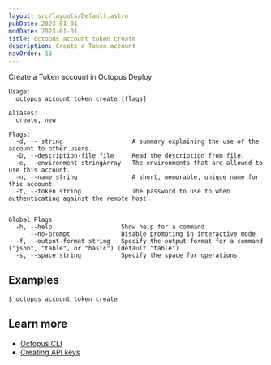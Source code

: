 ```yaml
---
layout: src/layouts/Default.astro
pubDate: 2023-01-01
modDate: 2023-01-01
title: octopus account token create
description: Create a Token account
navOrder: 18
---
```


Create a Token account in Octopus Deploy

```
Usage:
  octopus account token create [flags]

Aliases:
  create, new

Flags:
  -d, -- string                   A summary explaining the use of the account to other users.
  -D, --description-file file     Read the description from file.
  -e, --environment stringArray   The environments that are allowed to use this account.
  -n, --name string               A short, memorable, unique name for this account.
  -t, --token string              The password to use to when authenticating against the remote host.


Global Flags:
  -h, --help                   Show help for a command
      --no-prompt              Disable prompting in interactive mode
  -f, --output-format string   Specify the output format for a command ("json", "table", or "basic") (default "table")
  -s, --space string           Specify the space for operations

```

## Examples

<SamplesInstance />

```
$ octopus account token create
```

## Learn more

- [Octopus CLI](/docs/octopus-rest-api/cli)
- [Creating API keys](/docs/octopus-rest-api/how-to-create-an-api-key)